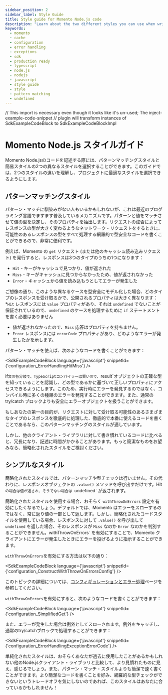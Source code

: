 ```yaml
---
sidebar_position: 2
sidebar_label: Style Guide
title: Style guide for Momento Node.js code
description: "Learn about the two different styles you can use when writing Momento Node.js code: the pattern matching style, or the simplified style."
keywords:
  - momento
  - cache
  - configuration
  - error handling
  - exceptions
  - sdk
  - production ready
  - typescript
  - node.js
  - nodejs
  - javascript
  - style guide
  - style
  - pattern matching
  - undefined
---
```


// This import is necessary even though it looks like it's un-used; The inject-example-code-snippet
// plugin will transform instances of SdkExampleCodeBlock to SdkExampleCodeBlockImpl

# Momento Node.js スタイルガイド

Momento Node.jsのコードを記述する際には、パターンマッチングスタイルと簡易スタイルの2つの異なるスタイルを選択することができます。このガイドでは、2つのスタイルの違いを理解し、プロジェクトに最適なスタイルを選択できるようにします。

## パターンマッチングスタイル

パターン・マッチに馴染みがない人もいるかもしれないが、これは最近のプログラミング言語でますます普及しているメカニズムです。パターンと値をマッチさせて値の型を決定し、そのプロパティを抽出します。リクエストの成否によってレスポンスの型が大きく変わるようなネットワーク・リクエストをするときに、可能性のあるレスポンスの型をすべて処理する網羅的で型安全なコードを書くことができるので、非常に便利です。

例えば、Momento の `get` リクエスト (または他のキャッシュ読み込みリクエスト) を発行すると、レスポンスは3つのタイプのうちの1つになります：

* `Hit` - キーがキャッシュで見つかり、値が返された
* `Miss` - キーがキャッシュに見つからなかったため、値が返されなかった
* `Error` - キャッシュから値を読み込もうとしてエラーが発生した

ご想像の通り、このような異なるケースを型安全にモデル化した場合、どのタイプのレスポンスを受け取るかで、公開されるプロパティは大きく異なります：
*`Hit` レスポンスには `value` プロパティがあり、それは `undefined` でないことが保証されているので、`undefined` のケースを処理するために `if` ステートメントを書く必要はありません
* 値が返されなかったので、`Miss` 応答はプロパティを持ちません。
* `Error` レスポンスには `errorCode` プロパティがあり、どのようなエラーが発生したかを示します。

パターン・マッチを使えば、次のようなコードを書くことができます：

<SdkExampleCodeBlock language={'javascript'} snippetId={'configuration_ErrorHandlingHitMiss'} />

if`文の各分岐で、TypeScriptコンパイラーは賢いので、`result`オブジェクトの正確な型を知っていることを認識し、どの型であるかに基づいて正しいプロパティにアクセスできるようにします。このため、実行時にエラーを発見するのではなく、コンパイル時に多くの種類のエラーを発見することができます。また、通常の try/catch ブロックよりも安全にエラーオブジェクトを扱うことができます。

もしあなたの第一の目的が、リクエストに対して受け取る可能性のあるさまざまなタイプのレスポンスを徹底的に処理した、徹底的で本番に使えるコードを書くことであるなら、このパターンマッチングのスタイルが適しています。

しかし、他のクライアント・ライブラリに対して書き慣れているコードに比べると、冗長になり、記述に時間がかかることがあります。もっと簡潔なものをお望みなら、簡略化されたスタイルをご検討ください。

## シンプルなスタイル

簡略化されたスタイルでは、パターンマッチや型チェックは行いません。その代わりに、レスポンスオブジェクトの `.value()` メソッドを呼び出すだけです。Hit`の場合は値が返され、そうでない場合は `undefined` が返されます。

簡略化されたスタイルを使用する場合、おそらく `withThrowOnErrors` 設定を有効にしたくなるでしょう。デフォルトでは、Momento はエラーをスローするのではなく、常に返り値の一部として返します。しかし、簡略化されたコードスタイルを使用している場合、レスポンスに対して `.value()` を呼び出して `undefined` を返した場合、そのレスポンスが `Miss` なのか `Error` なのかを判別することができません。withThrowOnErrors` を有効にすることで、Momento クライアントにエラーが発生したときにエラーを投げるように指示することができます。

`withThrowOnErrors`を有効にする方法は以下の通り：

<SdkExampleCodeBlock language={'javascript'} snippetId={'configuration_ConstructWithThrowOnErrorsConfig'} />

このトピックの詳細については、[コンフィギュレーションとエラー処理](./config-and-error-handling.mdx)ページを参照してください。

`withThrowOnErrors`を有効にすると、次のようなコードを書くことができます：

<SdkExampleCodeBlock language={'javascript'} snippetId={'configuration_SimplifiedGet'} />

また、エラーが発生した場合は例外としてスローされます。例外をキャッチし、通常のtry/catchブロックで処理することができます：

<SdkExampleCodeBlock language={'javascript'} snippetId={'configuration_ErrorHandlingExceptionErrorCode'} />

単純化されたスタイルは、おそらくあなたが過去に使用したことがあるかもしれない他のNode.jsクライアント・ライブラリと比較して、より見慣れたものに見え、感じるでしょう。また、パターン・マッチ・スタイルよりも簡潔で速く書くことができます。より簡潔なコードを書くことを好み、網羅的な型チェックができないというトレードオフを気にしないのであれば、このスタイルはあなたに合っているかもしれません！
